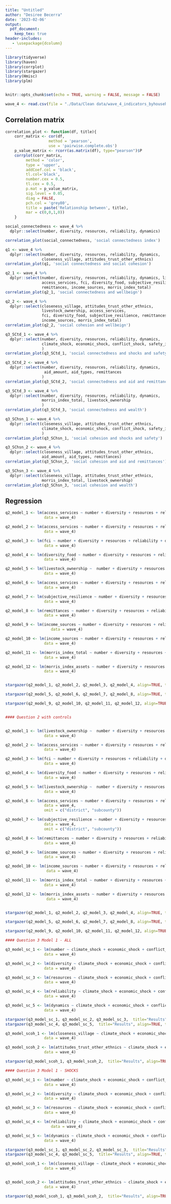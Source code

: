 ```yaml
---
title: "Untitled"
author: "Desiree Becerra"
date: '2023-02-06'
output:
  pdf_document:
    keep_tex: true
header-includes:
   - \usepackage{dcolumn}
---
```


```r
library(tidyverse)
library(haven)
library(corrplot)
library(stargazer)
library(Hmisc)
library(plm)


knitr::opts_chunk$set(echo = TRUE, warning = FALSE, message = FALSE)

wave_4 <- read.csv(file = "./Data/Clean data/wave_4_indicators_byhousehold.csv")
```

## Correlation matrix

```r
correlation_plot <- function(df, title){
    corr_matrix <- cor(df, 
                   method = 'pearson', 
                   use = 'pairwise.complete.obs')
    p_value_matrix <- rcorr(as.matrix(df), type="pearson")$P
    corrplot(corr_matrix,
         method = 'color',
         type = 'upper',
         addCoef.col = 'black',
         tl.col='black',
         number.cex = 0.5,
         tl.cex = 0.5,
         p.mat = p_value_matrix, 
         sig.level = 0.05,
         diag = FALSE, 
         pch.col = 'grey80',
         title = paste('Relationship between', title),
         mar = c(0,0,1,0))
    }

social_connectedness <- wave_4 %>%
  dplyr::select(number, diversity, resources, reliability, dynamics)

correlation_plot(social_connectedness, 'social connectedness index')

q1 <- wave_4 %>%
  dplyr::select(number, diversity, resources, reliability, dynamics, 
                closeness_village, attitudes_trust_other_ethnics)
correlation_plot(q1, 'social connectedness and social cohesion')

q2_1 <- wave_4 %>%
  dplyr::select(number, diversity, resources, reliability, dynamics, livestock_ownership, 
                access_services, fci, diversity_food, subjective_resilience, 
                remittances, income_sources, morris_index_total)
correlation_plot(q2_1, 'social connectedness and wellbeign')

q2_2 <- wave_4 %>%
  dplyr::select(closeness_village, attitudes_trust_other_ethnics,
                livestock_ownership, access_services, 
                fci, diversity_food, subjective_resilience, remittances, 
                income_sources, morris_index_total)
correlation_plot(q2_2, 'social cohesion and wellbeign')

q3_SCtd_1 <- wave_4 %>%
  dplyr::select(number, diversity, resources, reliability, dynamics, 
                climate_shock, economic_shock, conflict_shock, safety_index,  
                )
correlation_plot(q3_SCtd_1, 'social connectedness and shocks and safety')

q3_SCtd_2 <- wave_4 %>%
  dplyr::select(number, diversity, resources, reliability, dynamics, 
                 aid_amount, aid_types, remittances  
                )
correlation_plot(q3_SCtd_2, 'social connectedness and aid and remittances')

q3_SCtd_3 <- wave_4 %>%
  dplyr::select(number, diversity, resources, reliability, dynamics, 
                morris_index_total, livestock_ownership  
                )
correlation_plot(q3_SCtd_3, 'social connectedness and wealth')

q3_SChsn_1 <- wave_4 %>%
  dplyr::select(closeness_village, attitudes_trust_other_ethnics, 
                climate_shock, economic_shock, conflict_shock, safety_index,  
                )
correlation_plot(q3_SChsn_1, 'social cohesion and shocks and safety')

q3_SChsn_2 <- wave_4 %>%
  dplyr::select(closeness_village, attitudes_trust_other_ethnics, 
                aid_amount, aid_types, remittances)
correlation_plot(q3_SChsn_2, 'social cohesion and aid and remittances')

q3_SChsn_3 <- wave_4 %>%
  dplyr::select(closeness_village, attitudes_trust_other_ethnics, 
                morris_index_total, livestock_ownership)
correlation_plot(q3_SChsn_3, 'social cohesion and wealth')

```

## Regression


```r

q2_model_1 <- lm(access_services ~ number + diversity + resources + reliability + dynamics + closeness_village + attitudes_trust_other_ethnics + as.factor(district)+ as.factor(subcounty) + n_household  + as.factor(hohh_gender_female),
                 data = wave_4)

q2_model_2 <- lm(access_services ~ number + diversity + resources + reliability + dynamics + closeness_village + attitudes_trust_other_ethnics + as.factor(district)+ as.factor(subcounty) + n_household  + as.factor(hohh_gender_female),
                 data = wave_4)

q2_model_3 <- lm(fci ~ number + diversity + resources + reliability + dynamics + closeness_village + attitudes_trust_other_ethnics + as.factor(district)+ as.factor(subcounty) + n_household  + as.factor(hohh_gender_female),
                 data = wave_4)

q2_model_4 <- lm(diversity_food ~ number + diversity + resources + reliability + dynamics + closeness_village + attitudes_trust_other_ethnics + as.factor(district)+ as.factor(subcounty) + n_household  + as.factor(hohh_gender_female),
                 data = wave_4)

q2_model_5 <- lm(livestock_ownership ~  number + diversity + resources + reliability + dynamics + closeness_village + attitudes_trust_other_ethnics + as.factor(district)+ as.factor(subcounty) + n_household  + as.factor(hohh_gender_female),
                 data = wave_4)

q2_model_6 <- lm(access_services ~ number + diversity + resources + reliability + dynamics + closeness_village + attitudes_trust_other_ethnics + as.factor(district)+ as.factor(subcounty) + n_household  + as.factor(hohh_gender_female),
                 data = wave_4)

q2_model_7 <- lm(subjective_resilience ~ number + diversity + resources + reliability + dynamics + closeness_village + attitudes_trust_other_ethnics + as.factor(district)+ as.factor(subcounty) + n_household  + as.factor(hohh_gender_female),
                 data = wave_4)

q2_model_8 <- lm(remittances ~ number + diversity + resources + reliability + dynamics + closeness_village + attitudes_trust_other_ethnics + as.factor(district)+ as.factor(subcounty) + n_household  + as.factor(hohh_gender_female),
                 data = wave_4)

q2_model_9 <- lm(income_sources ~ number + diversity + resources + reliability + dynamics + closeness_village + attitudes_trust_other_ethnics + n_household  + as.factor(hohh_gender_female),
                    data = wave_4)

q2_model_10 <- lm(income_sources ~ number + diversity + resources + reliability + dynamics + closeness_village + attitudes_trust_other_ethnics + as.factor(district)+ as.factor(subcounty) + n_household  + as.factor(hohh_gender_female),
                 data = wave_4)

q2_model_11 <- lm(morris_index_total ~ number + diversity + resources + reliability + dynamics + closeness_village + attitudes_trust_other_ethnics + as.factor(district)+ as.factor(subcounty) + n_household  + as.factor(hohh_gender_female),
                 data = wave_4)

q2_model_12 <- lm(morris_index_assets ~ number + diversity + resources + reliability + dynamics + closeness_village + attitudes_trust_other_ethnics + as.factor(district)+ as.factor(subcounty) + n_household  + as.factor(hohh_gender_female),
                 data = wave_4)


stargazer(q2_model_1, q2_model_2, q2_model_3, q2_model_4, align=TRUE, type = 'latex', no.space = TRUE, omit=c("district", "subcounty", "n_household", "hohh_gender_female"), omit.labels = c("district", "subcounty", "persons_per_household", "head_household_female"))

stargazer(q2_model_5, q2_model_6, q2_model_7, q2_model_8, align=TRUE, type = 'latex', no.space = TRUE, omit=c("district", "subcounty", "n_household", "hohh_gender_female"), omit.labels = c("district", "subcounty", "persons_per_household", "head_household_female"))

stargazer(q2_model_9, q2_model_10, q2_model_11, q2_model_12, align=TRUE, type = 'latex', no.space = TRUE, omit=c("district", "subcounty", "n_household", "hohh_gender_female"), omit.labels = c("district", "subcounty", "persons_per_household", "head_household_female"))


#### Question 2 with controls


q2_model_1 <- lm(livestock_ownership ~  number + diversity + resources + reliability + dynamics + closeness_village + attitudes_trust_other_ethnics + hohh_gender_female + as.factor(district)+ as.factor(subcounty) + n_household  + as.factor(hohh_gender_female),
                 data = wave_4)

q2_model_2 <- lm(access_services ~ number + diversity + resources + reliability + dynamics + closeness_village + attitudes_trust_other_ethnics+ hohh_gender_female  + as.factor(district)+ as.factor(subcounty) + n_household  + as.factor(hohh_gender_female),
                 data = wave_4)

q2_model_3 <- lm(fci ~ number + diversity + resources + reliability + dynamics + closeness_village + attitudes_trust_other_ethnics+ hohh_gender_female +  as.factor(district)+ as.factor(subcounty) + n_household  + as.factor(hohh_gender_female),
                 data = wave_4)

q2_model_4 <- lm(diversity_food ~ number + diversity + resources + reliability + dynamics + closeness_village + attitudes_trust_other_ethnics+ hohh_gender_female  + as.factor(district)+ as.factor(subcounty) + n_household  + as.factor(hohh_gender_female),
                 data = wave_4)

q2_model_5 <- lm(livestock_ownership ~  number + diversity + resources + reliability + dynamics + closeness_village + attitudes_trust_other_ethnics+ hohh_gender_female + as.factor(district)+ as.factor(subcounty) + n_household  + as.factor(hohh_gender_female),
                 data = wave_4)

q2_model_6 <- lm(access_services ~ number + diversity + resources + reliability + dynamics + closeness_village + attitudes_trust_other_ethnics+ hohh_gender_female + as.factor(district)+ as.factor(subcounty) + n_household  + as.factor(hohh_gender_female),
                 data = wave_4,
                 omit = c("district", "subcounty"))

q2_model_7 <- lm(subjective_resilience ~ number + diversity + resources + reliability + dynamics + closeness_village + attitudes_trust_other_ethnics+ hohh_gender_female + as.factor(district)+ as.factor(subcounty) + n_household  + as.factor(hohh_gender_female),
                 data = wave_4, 
                 omit = c("district", "subcounty"))

q2_model_8 <- lm(remittances ~ number + diversity + resources + reliability + dynamics + closeness_village + attitudes_trust_other_ethnics+ hohh_gender_female + as.factor(district)+ as.factor(subcounty) + n_household  + as.factor(hohh_gender_female),
                 data = wave_4)

q2_model_9 <- lm(income_sources ~ number + diversity + resources + reliability + dynamics + closeness_village + attitudes_trust_other_ethnics+ hohh_gender_female + as.factor(district)+ as.factor(subcounty) + n_household  + as.factor(hohh_gender_female),
                 data = wave_4)

q2_model_10 <- lm(income_sources ~ number + diversity + resources + reliability + dynamics + closeness_village + attitudes_trust_other_ethnics+ hohh_gender_female + as.factor(district)+ as.factor(subcounty) + n_household  + as.factor(hohh_gender_female),
                  data = wave_4)

q2_model_11 <- lm(morris_index_total ~ number + diversity + resources + reliability + dynamics + closeness_village + attitudes_trust_other_ethnics+ hohh_gender_female + as.factor(district)+ as.factor(subcounty) + n_household  + as.factor(hohh_gender_female),
                 data = wave_4)

q2_model_12 <- lm(morris_index_assets ~ number + diversity + resources + reliability + dynamics + closeness_village + attitudes_trust_other_ethnics+ hohh_gender_female + as.factor(district)+ as.factor(subcounty) + n_household  + as.factor(hohh_gender_female),
                  data = wave_4)


stargazer(q2_model_1, q2_model_2, q2_model_3, q2_model_4, align=TRUE, type = 'latex', no.space = TRUE, omit=c("district", "subcounty", "n_household", "hohh_gender_female"), omit.labels = c("district", "subcounty", "persons_per_household", "head_household_female"))

stargazer(q2_model_5, q2_model_6, q2_model_7, q2_model_8, align=TRUE, type = 'latex', no.space = TRUE, omit=c("district", "subcounty", "n_household", "hohh_gender_female"), omit.labels = c("district", "subcounty", "persons_per_household", "head_household_female"))

stargazer(q2_model_9, q2_model_10, q2_model_11, q2_model_12, align=TRUE, type = 'latex', no.space = TRUE, omit=c("district", "subcounty", "n_household", "hohh_gender_female"), omit.labels = c("district", "subcounty", "persons_per_household", "head_household_female"))

#### Question 3 Model 1 - ALL

q3_model_sc_1 <- lm(number ~ climate_shock + economic_shock + conflict_shock + safety_index + migrated + native + aid_amount, aid_types + remittances + as.factor(district)+ as.factor(subcounty) + n_household  + as.factor(hohh_gender_female),
                 data = wave_4)

q3_model_sc_2 <- lm(diversity ~ climate_shock + economic_shock + conflict_shock + safety_index + migrated + native + aid_amount, aid_types + remittances + as.factor(district)+ as.factor(subcounty) + n_household  + as.factor(hohh_gender_female),
                 data = wave_4)

q3_model_sc_3 <- lm(resources ~ climate_shock + economic_shock + conflict_shock + safety_index + migrated + native + aid_amount, aid_types + remittances + as.factor(district)+ as.factor(subcounty) + n_household  + as.factor(hohh_gender_female),
                 data = wave_4)

q3_model_sc_4 <- lm(reliability ~ climate_shock + economic_shock + conflict_shock + safety_index + migrated + native + aid_amount, aid_types + remittances + as.factor(district)+ as.factor(subcounty) + n_household  + as.factor(hohh_gender_female),
                 data = wave_4)

q3_model_sc_5 <- lm(dynamics ~ climate_shock + economic_shock + conflict_shock + safety_index + migrated + native + aid_amount, aid_types + remittances + as.factor(district)+ as.factor(subcounty) + n_household  + as.factor(hohh_gender_female),
                 data = wave_4)

stargazer(q3_model_sc_1, q3_model_sc_2, q3_model_sc_3,  title="Results", align=TRUE, type = 'latex', no.space = TRUE, omit=c("district", "subcounty", "n_household", "hohh_gender_female"), omit.labels = c("district", "subcounty", "persons_per_household", "head_household_female"))
stargazer(q3_model_sc_4, q3_model_sc_5,  title="Results", align=TRUE, type = 'latex', no.space = TRUE, omit=c("district", "subcounty", "n_household", "hohh_gender_female"), omit.labels = c("district", "subcounty", "persons_per_household", "head_household_female"))

q3_model_scoh_1 <- lm(closeness_village ~ climate_shock + economic_shock + conflict_shock + safety_index + migrated + native + aid_amount, aid_types + remittances + as.factor(district)+ as.factor(subcounty) + n_household  + as.factor(hohh_gender_female),
                 data = wave_4)

q3_model_scoh_2 <- lm(attitudes_trust_other_ethnics ~ climate_shock + economic_shock + conflict_shock + safety_index + migrated + native + aid_amount, aid_types + remittances + as.factor(district)+ as.factor(subcounty) + n_household  + as.factor(hohh_gender_female),
                 data = wave_4)

stargazer(q3_model_scoh_1, q3_model_scoh_2,  title="Results", align=TRUE, type = 'latex', no.space = TRUE, omit=c("district", "subcounty", "n_household", "hohh_gender_female"), omit.labels = c("district", "subcounty", "persons_per_household", "head_household_female"))

#### Question 3 Model 1 - SHOCKS

q3_model_sc_1 <- lm(number ~ climate_shock + economic_shock + conflict_shock + safety_index + as.factor(district) + as.factor(subcounty) + n_household  + as.factor(hohh_gender_female),
                 data = wave_4)

q3_model_sc_2 <- lm(diversity ~ climate_shock + economic_shock + conflict_shock + safety_index + as.factor(district)+ as.factor(subcounty) + n_household  + as.factor(hohh_gender_female),
                 data = wave_4)

q3_model_sc_3 <- lm(resources ~ climate_shock + economic_shock + conflict_shock + safety_index + as.factor(district)+ as.factor(subcounty) + n_household  + as.factor(hohh_gender_female),
                 data = wave_4)

q3_model_sc_4 <- lm(reliability ~ climate_shock + economic_shock + conflict_shock + safety_index + as.factor(district)+ as.factor(subcounty) + n_household  + as.factor(hohh_gender_female),
                    data = wave_4)

q3_model_sc_5 <- lm(dynamics ~ climate_shock + economic_shock + conflict_shock + safety_index + as.factor(district)+ as.factor(subcounty) + n_household  + as.factor(hohh_gender_female),
                 data = wave_4)

stargazer(q3_model_sc_1, q3_model_sc_2, q3_model_sc_3,  title="Results", align=TRUE, type = 'latex', no.space = TRUE, omit=c("district", "subcounty", "n_household", "hohh_gender_female"), omit.labels = c("district", "subcounty", "persons_per_household", "head_household_female"))
stargazer(q3_model_sc_4, q3_model_sc_5,  title="Results", align=TRUE, type = 'latex', no.space = TRUE, omit=c("district", "subcounty", "n_household", "hohh_gender_female"), omit.labels = c("district", "subcounty", "persons_per_household", "head_household_female"))

q3_model_scoh_1 <- lm(closeness_village ~ climate_shock + economic_shock + conflict_shock + safety_index + as.factor(district)+ as.factor(subcounty) + n_household  + as.factor(hohh_gender_female),
                 data = wave_4)


q3_model_scoh_2 <- lm(attitudes_trust_other_ethnics ~ climate_shock + economic_shock + conflict_shock + as.factor(district)+ as.factor(subcounty) + n_household  + as.factor(hohh_gender_female),
                 data = wave_4)

stargazer(q3_model_scoh_1, q3_model_scoh_2,  title="Results", align=TRUE, type = 'latex', no.space = TRUE, omit=c("district", "subcounty", "n_household", "hohh_gender_female"), omit.labels = c("district", "subcounty", "persons_per_household", "head_household_female"))`

```
